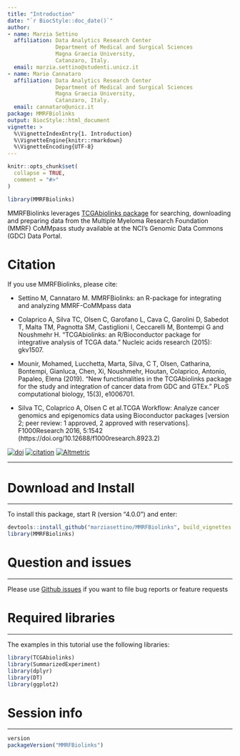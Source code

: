 ```yaml
---
title: "Introduction"
date: "`r BiocStyle::doc_date()`"
author:
- name: Marzia Settino
  affiliation: Data Analytics Research Center
               Department of Medical and Surgical Sciences
               Magna Graecia University,
               Catanzaro, Italy.
  email: marzia.settino@studenti.unicz.it
- name: Mario Cannataro
  affiliation: Data Analytics Research Center
               Department of Medical and Surgical Sciences
               Magna Graecia University,
               Catanzaro, Italy.
  email: cannataro@unicz.it
package: MMRFBiolinks
output: BiocStyle::html_document
vignette: >
  %\VignetteIndexEntry{1. Introduction}
  %\VignetteEngine{knitr::rmarkdown}
  %\VignetteEncoding{UTF-8}
---
```


```r
knitr::opts_chunk$set(
  collapse = TRUE,
  comment = "#>"
)
```

```r
library(MMRFBiolinks)
```
MMRFBiolinks leverages [TCGAbiolinks package](https://bioconductor.org/packages/TCGAbiolinks/) 
for searching, downloading and preparing data from the Multiple Myeloma Research Foundation (MMRF) CoMMpass study available at the NCI's Genomic Data Commons (GDC) Data Portal. 



# Citation
If you use MMRFBiolinks, please cite:

* Settino M, Cannataro M.
MMRFBiolinks: an R-package for integrating and analyzing MMRF-CoMMpass data

* Colaprico A, Silva TC, Olsen C, Garofano L, Cava C, Garolini D, Sabedot T, Malta TM, Pagnotta SM, Castiglioni I, Ceccarelli M, Bontempi G and Noushmehr H. "TCGAbiolinks: an R/Bioconductor package for integrative analysis of TCGA data." Nucleic acids research (2015): gkv1507.

* Mounir, Mohamed, Lucchetta, Marta, Silva, C T, Olsen, Catharina, Bontempi, Gianluca, Chen, Xi, Noushmehr, Houtan, Colaprico, Antonio, Papaleo, Elena (2019). “New functionalities in the TCGAbiolinks package for the study and integration of cancer data from GDC and GTEx.” PLoS computational biology, 15(3), e1006701.

* Silva TC, Colaprico A, Olsen C et al.TCGA Workflow: Analyze cancer genomics and epigenomics data using Bioconductor packages [version 2; peer review: 1 approved, 2 approved with reservations]. F1000Research 2016, 5:1542
(https://doi.org/10.12688/f1000research.8923.2)

[![doi](https://img.shields.io/badge/doi-10.1093/nar/gkv1507-green.svg?style=flat)](http://dx.doi.org/10.1093/nar/gkv1507) [![citation](https://img.shields.io/badge/cited%20by-191-green.svg?style=flat)](https://scholar.google.com.hk/scholar?oi=bibs&hl=en&cites=6029790855238928406) [![Altmetric](https://img.shields.io/badge/Altmetric-25-green.svg?style=flat)](https://www.altmetric.com/details/4919535)



<hr>
# Download and Install
<hr>
To install this package, start R (version "4.0.0") and enter: 
```R
devtools::install_github("marziasettino/MMRFBiolinks", build_vignettes = TRUE)
library(MMRFBiolinks)
```

# Question and issues
<hr>
Please use [Github issues](https://github.com/marziasettino/MMRFBiolinks/issues) if you want to file bug reports or feature requests


# Required libraries
<hr>
The examples in this tutorial use the following libraries: 
```r
library(TCGAbiolinks)
library(SummarizedExperiment)
library(dplyr)
library(DT)
library(ggplot2)
```

# Session info
<hr>
```r
version
packageVersion("MMRFBiolinks")
```
